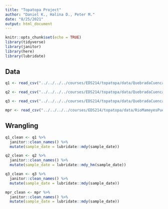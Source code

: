 ```yaml
---
title: "Topatopa Project"
author: "Daniel K., Halina D., Peter M."
date: "8/25/2021"
output: html_document
---
```


```r
knitr::opts_chunk$set(echo = TRUE)
library(tidyverse)
library(janitor)
library(here)
library(lubridate)
```

## Data 

```r
q1 <- read_csv("../../../../courses/EDS214/topatopa/data/QuebradaCuenca1-Bisley.csv", na = "-9999")

q2 <- read_csv("../../../../courses/EDS214/topatopa/data/QuebradaCuenca2-Bisley.csv", na = "-9999")

q3 <- read_csv("../../../../courses/EDS214/topatopa/data/QuebradaCuenca3-Bisley.csv", na = "-9999")

mpr <- read_csv("../../../../courses/EDS214/topatopa/data/RioMameyesPuenteRoto.csv", na = "-9999")
```

## Wrangling

```r
q1_clean <- q1 %>%
  janitor::clean_names() %>% 
  mutate(sample_date = lubridate::mdy(sample_date)) 

q2_clean <- q2 %>%
  janitor::clean_names() %>% 
  mutate(sample_date = lubridate::mdy_hm(sample_date)) 

q3_clean <- q3 %>%
  janitor::clean_names() %>% 
  mutate(sample_date = lubridate::mdy(sample_date)) 

mpr_clean <- mpr %>%
  janitor::clean_names() %>% 
  mutate(sample_date = lubridate::mdy(sample_date)) 
```

